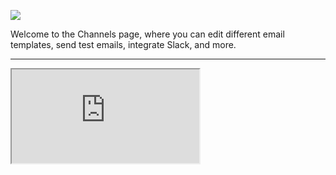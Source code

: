 ![](/images/channels-1-optim.jpg)

Welcome to the Channels page, where you can edit different email templates, send test emails, integrate Slack, and more. 

---
<iframe
  src="https://capture.navattic.com/clt952om2005k0gjoetyo70wj"
  style={{ border: "none", width: "100%", height: "100%" }}
  allow="fullscreen"
  id="navattic-embed"
/>

<Steps>
  <Step title="Editing Templates">
    You can edit invite templates based on the communication channel you choose (e.g. Email or Slack).

    Additionally, you can send test emails to yourself before applying your changes to communication with community members. 

    ![](/images/channels-2-optim.jpg)
  </Step>
  <Step title="Connecting Slack">
    You can also integrate Intros AI with Slack to automate introductions between members of your Slack community.

    ![](/images/channels-3-optim.jpg)
  </Step>
</Steps>

 